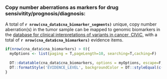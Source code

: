 
### Copy number aberrations as markers for drug sensivitity/prognosis/diagnosis:

A total of __`r nrow(cna_data$cna_biomarker_segments)`__ unique, copy number aberration(s) in the tumor sample can be mapped to genomic biomarkers in the [database for clinical interpretations of variants in cancer, CIViC](https://civic.genome.wustl.edu/#/home), with a total of __`r nrow(cna_data$cna_biomarkers)`__ evidence items.
<br>

```r

if(nrow(cna_data$cna_biomarkers) > 0){
  myOptions <- list(paging = T,pageLength=10, searching=T,caching=F)
  
  DT::datatable(cna_data$cna_biomarkers, options = myOptions, escape=F, extensions = "Responsive") %>%
  DT::formatStyle('EVIDENCE_LEVEL', backgroundColor = DT::styleEqual(c('A: Validated','B: Clinical evidence','C: Case study','D: Preclinical evidence','E: Indirect evidence'), c("#009E73","#56B4E9", "#0072B2","#E69F00", "#F0E442")))
}
```
